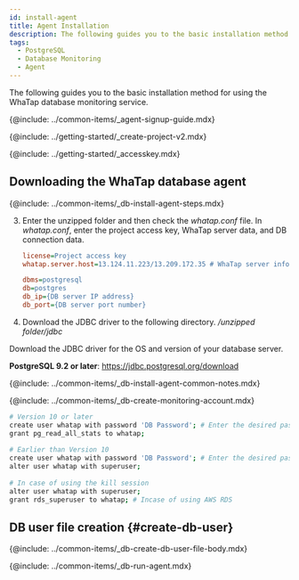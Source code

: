 ```yaml
---
id: install-agent
title: Agent Installation
description: The following guides you to the basic installation method for using the WhaTap database monitoring service.
tags:
  - PostgreSQL
  - Database Monitoring
  - Agent
---
```



The following guides you to the basic installation method for using the WhaTap database monitoring service.

{@include: ../common-items/_agent-signup-guide.mdx}

<Youtube ko='RhU3f3d7k1A' en='wQbXDKNdDfA' ja='wQbXDKNdDfA' />

{@include: ../getting-started/_create-project-v2.mdx} 

{@include: ../getting-started/_accesskey.mdx} 

## Downloading the WhaTap database agent

{@include: ../common-items/_db-install-agent-steps.mdx} 

3.  Enter the unzipped folder and then check the _whatap.conf_ file. In _whatap.conf_, enter the project access key, WhaTap server data, and DB connection data.

    ```ini title='whatap.conf'
    license=Project access key
    whatap.server.host=13.124.11.223/13.209.172.35 # WhaTap server info

    dbms=postgresql
    db=postgres
    db_ip={DB server IP address}
    db_port={DB server port number} 
    ```

4.  Download the JDBC driver to the following directory. _/unzipped folder/jdbc_

  Download the JDBC driver for the OS and version of your database server. 

  **PostgreSQL 9.2 or later**: https://jdbc.postgresql.org/download

<!-- 공통 Notes -->

{@include: ../common-items/_db-install-agent-common-notes.mdx}

<!-- 모니터링용 계정 생성 -->

{@include: ../common-items/_db-create-monitoring-account.mdx}

<!-- PostgreSQL-->

```bash showLineNumbers
# Version 10 or later
create user whatap with password 'DB Password'; # Enter the desired password.
grant pg_read_all_stats to whatap;
 
# Earlier than Version 10
create user whatap with password 'DB Password'; # Enter the desired password.
alter user whatap with superuser;
 
# In case of using the kill session
alter user whatap with superuser;
grant rds_superuser to whatap; # Incase of using AWS RDS
```

## DB user file creation {#create-db-user}

<DBuserDesc name='default'/>

{@include: ../common-items/_db-create-db-user-file-body.mdx}

<!--## 에이전트 실행-->

{@include: ../common-items/_db-run-agent.mdx} 
